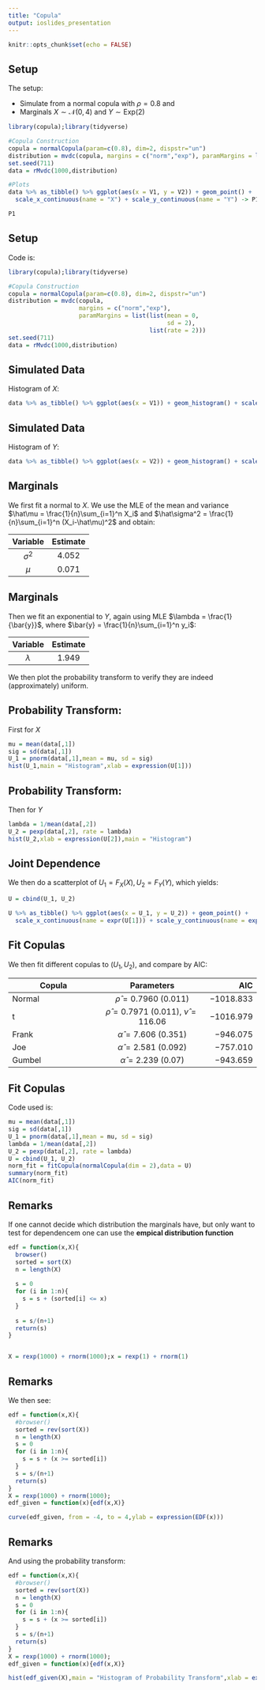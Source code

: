 ```yaml
---
title: "Copula"
output: ioslides_presentation
---
```


```r
knitr::opts_chunk$set(echo = FALSE)
```

## Setup
The setup:

- Simulate from a normal copula with $\rho = 0.8$ and 
- Marginals $X \sim \mathcal{N}(0,4)$ and $Y \sim \text{Exp}(2)$ 

```r
library(copula);library(tidyverse)

#Copula Construction 
copula = normalCopula(param=c(0.8), dim=2, dispstr="un")
distribution = mvdc(copula, margins = c("norm","exp"), paramMargins = list(list(mean = 0, sd = 2),list(rate = 2)))
set.seed(711)
data = rMvdc(1000,distribution)

#Plots 
data %>% as_tibble() %>% ggplot(aes(x = V1, y = V2)) + geom_point() +
  scale_x_continuous(name = "X") + scale_y_continuous(name = "Y") -> P1

P1
```

## Setup
Code is: 


```r
library(copula);library(tidyverse)

#Copula Construction 
copula = normalCopula(param=c(0.8), dim=2, dispstr="un")
distribution = mvdc(copula, 
                    margins = c("norm","exp"), 
                    paramMargins = list(list(mean = 0,
                                             sd = 2),
                                        list(rate = 2)))
set.seed(711)
data = rMvdc(1000,distribution)
```
## Simulated Data
Histogram of $X$: 


```r

data %>% as_tibble() %>% ggplot(aes(x = V1)) + geom_histogram() + scale_x_continuous(name = "X")

```

## Simulated Data
Histogram of $Y$: 


```r

data %>% as_tibble() %>% ggplot(aes(x = V2)) + geom_histogram() + scale_x_continuous(name = "Y")

```

## Marginals
We first fit a normal to $X$. We use the MLE of the mean and variance $\hat\mu = \frac{1}{n}\sum_{i=1}^n X_i$ and $\hat\sigma^2 = \frac{1}{n}\sum_{i=1}^n (X_i-\hat\mu)^2$ and obtain: 

| Variable      | Estimate      |
|:-------------:|:-------------:|
| $\sigma^2$    | $4.052$       |
| $\mu$         | $0.071$       |

## Marginals
Then we fit an exponential to $Y$, again using MLE $\lambda = \frac{1}{\bar{y}}$, where $\bar{y} = \frac{1}{n}\sum_{i=1}^n y_i$: 

| Variable      | Estimate      |
|:-------------:|:-------------:|
| $\lambda$     | $1.949$       |


We then plot the probability transform to verify they are indeed (approximately) uniform. 

## Probability Transform:
First for $X$

```r
mu = mean(data[,1])
sig = sd(data[,1])
U_1 = pnorm(data[,1],mean = mu, sd = sig)
hist(U_1,main = "Histogram",xlab = expression(U[1]))
``` 

## Probability Transform:
Then for $Y$

```r

lambda = 1/mean(data[,2])
U_2 = pexp(data[,2], rate = lambda)
hist(U_2,xlab = expression(U[2]),main = "Histogram")

```

## Joint Dependence
We then do a scatterplot of $U_1 = F_X(X), U_2 = F_Y(Y)$, which yields: 

```r
U = cbind(U_1, U_2)

U %>% as_tibble() %>% ggplot(aes(x = U_1, y = U_2)) + geom_point() + 
  scale_x_continuous(name = expr(U[1])) + scale_y_continuous(name = expr(U[2]))
```

## Fit Copulas 
We then fit different copulas to $(U_1,U_2)$, and compare by AIC: 

| Copula        | Parameters    | AIC   |
| ------------- |:-------------:| -----:|
| Normal        | $\hat\rho = 0.7960~(0.011)$ | $-1018.833$ |
| t      | $\hat\rho = 0.7971~(0.011),~\hat\nu = 116.06$      |   $-1016.979$ |
| Frank | $\hat\alpha = 7.606~(0.351)$ | $-946.075$ |
| Joe  | $\hat\alpha = 2.581~(0.092)$ | $-757.010$ |
| Gumbel | $\hat\alpha = 2.239~(0.07)$ | $-943.659$ |

## Fit Copulas
Code used is: 

```r
mu = mean(data[,1])
sig = sd(data[,1])
U_1 = pnorm(data[,1],mean = mu, sd = sig)
lambda = 1/mean(data[,2])
U_2 = pexp(data[,2], rate = lambda)
U = cbind(U_1, U_2)
norm_fit = fitCopula(normalCopula(dim = 2),data = U) 
summary(norm_fit) 
AIC(norm_fit)
```

## Remarks
If one cannot decide which distribution the marginals have, but only want to test for dependencem one can use the **empical distribution function** 

```r

edf = function(x,X){
  browser()
  sorted = sort(X)
  n = length(X)
  
  s = 0 
  for (i in 1:n){
    s = s + (sorted[i] <= x)
  }
  
  s = s/(n+1)
  return(s)
}


X = rexp(1000) + rnorm(1000);x = rexp(1) + rnorm(1)

```

## Remarks
We then see: 

```r
edf = function(x,X){
  #browser()
  sorted = rev(sort(X))
  n = length(X)
  s = 0 
  for (i in 1:n){
    s = s + (x >= sorted[i])
  }
  s = s/(n+1)
  return(s)
}
X = rexp(1000) + rnorm(1000);
edf_given = function(x){edf(x,X)}

curve(edf_given, from = -4, to = 4,ylab = expression(EDF(x)))

```

## Remarks
And using the probability transform: 

```r
edf = function(x,X){
  #browser()
  sorted = rev(sort(X))
  n = length(X)
  s = 0 
  for (i in 1:n){
    s = s + (x >= sorted[i])
  }
  s = s/(n+1)
  return(s)
}
X = rexp(1000) + rnorm(1000);
edf_given = function(x){edf(x,X)}

hist(edf_given(X),main = "Histogram of Probability Transform",xlab = expression(EDF(X)))


```




